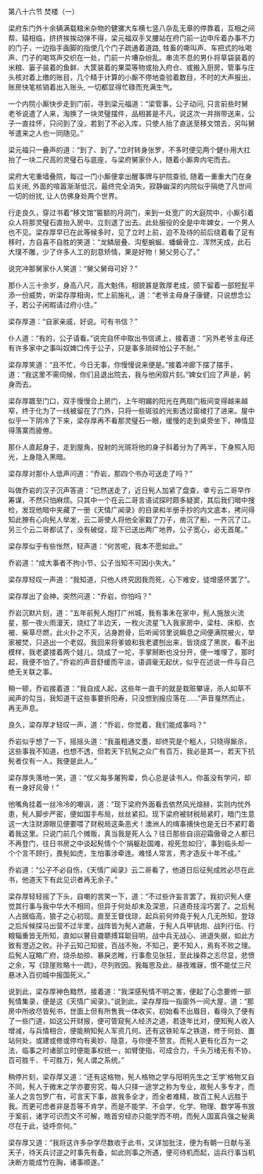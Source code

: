 

第八十六节 焚楼（一）

梁府东门外十余辆满载粮米杂物的健骡大车横七竖八杂乱无章的停靠着，互相之间帮、辕相临，挤挤挨挨动弹不得，梁元福双手叉腰站在府门前一边申斥着办事不力的门子，一边指手画脚的指使几个门子疏通着道路, 牲畜的嘶叫声、车把式的吆喝声、门子的喝骂声交织在一处，门前一片嘈杂纷乱。串流不息的男仆将草袋装着的米粮、篓子装着的鱼鲜、大筐装着的果菜等物或抬入府仓、或搬入厨房，管事与庄头核对着上缴的账目，几个精于计算的小厮不停地查验着数目，不时的大声报出，账房快笔核销着出入账头, 一切都显得忙碌而充满生气。

一个内院小厮快步走到门前，寻到梁元福道：“梁管事，公子动问, 只言前些时舅老爷说遣了人来，淘换了一块灵璧摆件，品相甚是不凡，说这次一并捎带送来，公子一直挂怀，只问到了没，若到了不必入库，只使人抬了直送至移文馆去，另叫舅爷遣来之人也一同随见。”

梁元福只一叠声的道：“到了、到了。”立时转身张罗，不多时便见两个健仆用大扛抬了一块二尺高的灵璧石与底座，与梁府舅家仆人，随着小厮奔内宅而去。

梁府大宅重墙叠院，每过一门小厮便拿出醒事牌与护院查验, 随着一重重大门在身后关闭, 外面的喧嚣渐渐低沉，最终完全消失，寂静幽深的内院似乎隔绝了凡世间一切的纷扰, 让人仿佛身处两个世界。

行走良久，穿过书着“移文馆”匾额的月洞门，来到一处宽广的大庭院中，小厮引着众人将那灵璧石直抬入房中。立刻退了出去。此处服役的全是中年婢女，一个男人也不见。梁存厚早已在此等候多时，见了立时上前，迫不及待的前后绕着看了足有移时，方自喜不自胜的笑道：“龙鳞层叠、沟壑蜿蜒、蟠螭骨立、浑然天成，此石大璞不雕，少了许多人工的刻意矫情，果是好物！舅父劳心了。”

说完冲那舅家仆人笑道：“舅父舅母可好？”

那仆人三十余岁，身高八尺，高大魁伟，相貌甚是敦厚老成，颌下留着一部短髭平添一份威势，听梁存厚相询，忙上前施礼，道：“老爷主母身子康健，只说想念公子，若公子闲暇请过府小住。”

梁存厚道：“自家亲戚，好说。可有书信？”

仆人道：“有的，公子请看。”说完自怀中取出书信递上，接着道：“另外老爷主母还有许多家中之事叫奴婢口传于公子，只是事多琐碎怕公子不耐。”

梁存厚笑道：“且不忙，今日无事，你慢慢说来便是。”接着冲廊下摆了摆手，道：“我这里不需伺候，你们且退出院去，我与他闲叙片刻。”婢女们应了声是，躬身而去。

梁存厚踱至门口，双手慢慢合上房门，上午明媚的阳光在两扇门板间变得越来越窄，终于化为了一线被留在了门外，只将一些斑驳的光影透过窗棱打了进来。屋中似乎一下阴冷了下来，梁存厚再不看那灵璧石一眼，缓慢的走到桌旁坐下，神情显得落寞而疲倦。

那仆人直起身子，走到屋角，投射的光斑将他的身子斜着分为了两半，下身照入阳光，上身隐入黑暗。

梁存厚对那仆人低声问道：“乔岩，那四个书办可送走了吗？”

叫做乔岩的汉子沉声答道：“已然送走了，近日髡人加紧了盘查，幸亏云二哥早作筹谋，不然只怕麻烦。只其中一个在云二哥言语试探时颇多疑窦，其后我们暗中搜检，发现他暗中夹藏了一册《天情广闻录》的目录和半册手抄的内文底本，拷问得知此獠有心向髡人举发，云二哥使人将他全家戳了刀子，凿沉了船，一齐沉了江。另三个云二哥都试了，没有破绽，现下已送出两广地界。公子宽心，必无首尾。”

梁存厚似乎有些怅然，轻声道：“何苦呢，我本不愿如此。”

乔岩道：“成大事者不拘小节，公子当知不可因小失大。”

梁存厚轻叹一声道：“我知道，只他人终究因我而死，心下难安，徒增感怀罢了”。

梁存厚出了会神，突然问道：“乔岩，你怕吗？”

乔岩沉默片刻，道：“五年前髡人炮打广州城，我有事未在家中，髡人施放火流星，那一夜火雨漫天，烧红了半边天，一枚火流星飞入我家房中，梁柱、床柜、衣被、柴草尽燃，此火扑之不灭，沾身跗骨，后听闻邻里说瞬息之间便满院被火，举家被焚，只逃出一个老奴。我回来将爹娘和我老婆刨出来，皆烧成了黑炭，看不出模样，我老婆搂着两个娃儿，烧成了一坨，手掌掰断也没分开，便一堆埋了，那时起，我便不怕了。”乔岩的声音舒缓而平淡，语调毫无起伏，似乎在述说一件与自己绝无关联之事。

稍一顿，乔岩接着道：“我自成人起，这些年一直干的就是栽赃攀诬，杀人如草不闻声的勾当，我知道干这些事要折阳寿，只没想到报应落在……”声音戛然而止，再无声息。

良久，梁存厚才轻叹一声，道：“乔岩，你觉着，我们能成事吗？”

乔岩似乎想了一下，摇摇头道：“我虽粗通文墨，却终究是个粗人，只晓得厮杀，这些事我不知道，也想不透，但若天下抗髡之众广有百万，我必是其一，若天下抗髡者仅有一人，我便是此人。”

梁存厚失落地一笑，道：“仗义每多屠狗辈，负心总是读书人。你虽没有学问，却有一身好风骨！”

他嘴角挂着一丝冷冷的嘲讽，道：“现下梁府外面看去依然风光煊赫，实则内忧外患，髡人脚步严密，便如国手布局，丝丝紧扣。现下梁府被财税局紧盯，暗门生意这一大注财源眼见便要喂了财税局这条恶犬！澳洲人的缉事捕快也是无日不紧盯着着我这里。只说门前几个摊贩，真当我是死人么？往日那些自诩迎霜傲骨之人都已不再登门，往日书房之中谈起髡情个个‘捐躯赴国难，视死忽如归’，事到临头却一个个言不顾行，畏髡如虎，生怕事涉牵连。难怪人常言，秀才造反十年不成。”

乔岩道：“公子不必自伤，《天情广闻录》云二哥看了，他道日后征髡成败必尽在此书，他道天下有此见识者再无余子。”

梁存厚轻轻摇了下头，自嘲的苦笑一下，道：“不过些许妄言罢了。我初识髡人便觉其行事与我中华大不相同，但异于何处却未及深思，只道奇技淫巧罢了。之后髡人占据临高，狼子之心初现。直至王督伐琼，起兵前何帅竟于髡人几无所知，登琼之后斥候探马出营不过半里，战阵皆为髡人遮蔽，于髡人兵甲铳炮、战列行伍、行粮辎重皆无所知，直如以瞽目聋聩搏耳聪目明，战中兵无战心、进退失据，如此方致有澄迈之败。孙子云知己知彼，百战不殆，不知己，更不知人，焉有不败之理。后髡人寇略广府，烧杀劫掠、暴戾恣睢，行事愈见张狂，至此操莽之志尽显，悲愤之余，写《琼崖败略十一疏》，尽列败因。我每思及此，昼夜难寐，恨不能仗三尺悬冰入百仞城中报国死义。”

说到此，梁存厚神色黯然，接着道：“我深感髡情不明之害，便起了心念要修一部髡情集录，便是这《天情广闻录》。”说到此，梁存厚指一指窗外一间大屋，道：“那房中所收尽皆髡书，世面上但有所售我一体收买，初始看不出眉目，看得久了便有了一些门道，如这公开财报，便可管窥髡人经济之道，若逐年比对，便知髡人收入增减，与兵情相合，便能稍知髡人军资几何。还有这铁轮车之铁道，修于何处、置站何处，或建或修或停均有奥妙、隐意，与你便不赘言。而髡人更有化百为一之法，临事之时诸部立时便能事权统一，如臂使指，可成合力，千头万绪无有不协，百可胜千、千可胜万，髡人谓之系统。”

稍停片刻，梁存厚又道：“还有这格物，髡人格物之学与阳明先生之‘王学’格物又自不同，髡人于微末之学亦要穷究，每人只择一途学之称为专业，故髡人多专才，而圣人之言包罗广有，可言天下事，故我多全才，而全者难精，故百工髡人远胜于我。而更可虑者非是吾等不肯学，而是不能学、不会学，化学、物理、数学等书放于案前，诸字可识而文不可解，皓首穷经亦只能学而不明，而髡人国富兵强之秘奥尽在于此，徒呼奈何。”

梁存厚又道：“我将这许多杂学尽数收于此书，又详加批注，便为有朝一日献与圣天子，待天兵讨逆之时事先有备，如此则事之所遇，便可待机而起，运兵行事当机决断方能成竹在胸，诸事顺遂。”

